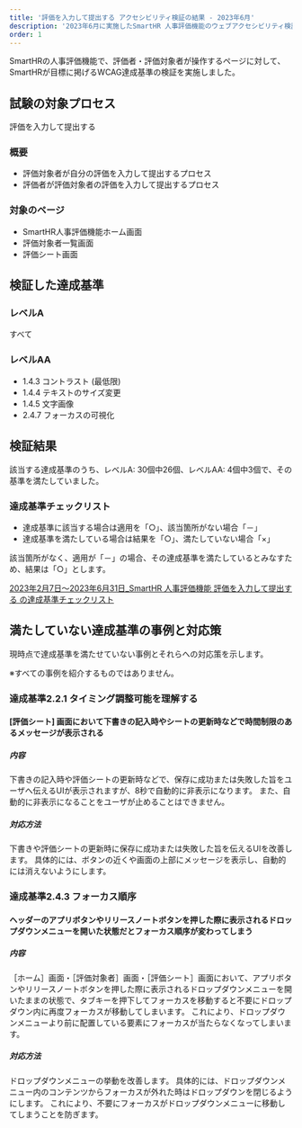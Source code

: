 ```yaml
---
title: '評価を入力して提出する アクセシビリティ検証の結果 - 2023年6月'
description: '2023年6月に実施したSmartHR 人事評価機能のウェブアクセシビリティ検証の結果を公開しています。'
order: 1
---
```





SmartHRの人事評価機能で、評価者・評価対象者が操作するページに対して、SmartHRが目標に掲げるWCAG達成基準の検証を実施しました。

## 試験の対象プロセス
評価を入力して提出する

### 概要

- 評価対象者が自分の評価を入力して提出するプロセス
- 評価者が評価対象者の評価を入力して提出するプロセス

### 対象のページ
- SmartHR人事評価機能ホーム画面
- 評価対象者一覧画面
- 評価シート画面

## 検証した達成基準

### レベルA

すべて

### レベルAA

- 1.4.3 コントラスト (最低限)
- 1.4.4 テキストのサイズ変更
- 1.4.5 文字画像
- 2.4.7 フォーカスの可視化

## 検証結果

該当する達成基準のうち、レベルA: 30個中26個、レベルAA: 4個中3個で、その基準を満たしていました。

### 達成基準チェックリスト

- 達成基準に該当する場合は適用を「○」、該当箇所がない場合「－」
- 達成基準を満たしている場合は結果を「○」、満たしていない場合「×」

該当箇所がなく、適用が「－」の場合、その達成基準を満たしているとみなすため、結果は「○」とします。

[2023年2月7日〜2023年6月31日_SmartHR 人事評価機能 評価を入力して提出する の達成基準チェックリスト](https://docs.google.com/spreadsheets/d/1wkVBcYQ2fsJhWO9Sw2ZQtTuiIaeKdFspI_jOIyZ9F8U/edit#gid=0)

## 満たしていない達成基準の事例と対応策

現時点で達成基準を満たせていない事例とそれらへの対応策を示します。

※すべての事例を紹介するものではありません。

### 達成基準2.2.1 タイミング調整可能を理解する

#### [評価シート] 画面において下書きの記入時やシートの更新時などで時間制限のあるメッセージが表示される

##### 内容
下書きの記入時や評価シートの更新時などで、保存に成功または失敗した旨をユーザへ伝えるUIが表示されますが、8秒で自動的に非表示になります。
また、自動的に非表示になることをユーザが止めることはできません。

##### 対応方法
下書きや評価シートの更新時に保存に成功または失敗した旨を伝えるUIを改善します。
具体的には、ボタンの近くや画面の上部にメッセージを表示し、自動的には消えないようにします。

### 達成基準2.4.3 フォーカス順序

#### ヘッダーのアプリボタンやリリースノートボタンを押した際に表示されるドロップダウンメニューを開いた状態だとフォーカス順序が変わってしまう

##### 内容
［ホーム］画面・［評価対象者］画面・［評価シート］画面において、アプリボタンやリリースノートボタンを押した際に表示されるドロップダウンメニューを開いたままの状態で、タブキーを押下してフォーカスを移動すると不要にドロップダウン内に再度フォーカスが移動してしまいます。
これにより、ドロップダウンメニューより前に配置している要素にフォーカスが当たらなくなってしまいます。

##### 対応方法
ドロップダウンメニューの挙動を改善します。
具体的には、ドロップダウンメニュー内のコンテンツからフォーカスが外れた時はドロップダウンを閉じるようにします。
これにより、不要にフォーカスがドロップダウンメニューに移動してしまうことを防ぎます。
